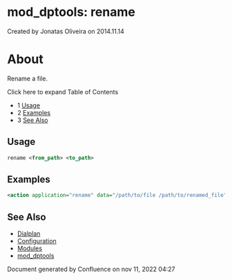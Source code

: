 
# mod_dptools: rename 

 Created by  Jonatas Oliveira on 2014.11.14

# About

Rename a file.

Click here to expand Table of Contents

* 1 [Usage](#usage)
* 2 [Examples](#examples)
* 3 [See Also](#see-also)

## Usage

```xml
rename <from_path> <to_path>
```

## Examples

```xml
<action application="rename" data="/path/to/file /path/to/renamed_file"/>
```

## See Also

* [Dialplan](../../Dialplan/index.mdx#0-about)
* [Configuration](../../Configuration/index.mdx#about)
* [Modules](../index.mdx#about)
* [mod\_dptools](../mod_dptools_1970333.mdx#-c)

Document generated by Confluence on nov 11, 2022 04:27
